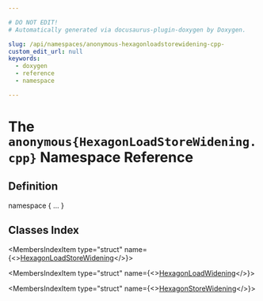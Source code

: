 ```yaml
---

# DO NOT EDIT!
# Automatically generated via docusaurus-plugin-doxygen by Doxygen.

slug: /api/namespaces/anonymous-hexagonloadstorewidening-cpp-
custom_edit_url: null
keywords:
  - doxygen
  - reference
  - namespace

---
```





# The `anonymous{HexagonLoadStoreWidening.cpp}` Namespace Reference

<DoxygenPage pluginConfig={pluginConfig}>



## Definition

<CodeBlock>namespace &#123; ... &#125;</CodeBlock>

## Classes Index

<MembersIndex>

<MembersIndexItem
  type="struct"
  name={<><a href="/docs/api/structs/anonymous-namespace-hexagonloadstorewidening-cpp-/hexagonloadstorewidening">HexagonLoadStoreWidening</a></>}>
</MembersIndexItem>

<MembersIndexItem
  type="struct"
  name={<><a href="/docs/api/structs/anonymous-namespace-hexagonloadstorewidening-cpp-/hexagonloadwidening">HexagonLoadWidening</a></>}>
</MembersIndexItem>

<MembersIndexItem
  type="struct"
  name={<><a href="/docs/api/structs/anonymous-namespace-hexagonloadstorewidening-cpp-/hexagonstorewidening">HexagonStoreWidening</a></>}>
</MembersIndexItem>

</MembersIndex>


</DoxygenPage>
